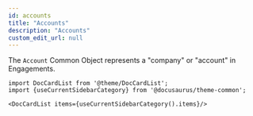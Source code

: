 ```yaml
---
id: accounts
title: "Accounts"
description: "Accounts"
custom_edit_url: null
---
```




The `Account` Common Object represents a "company" or "account" in Engagements.



```mdx-code-block
import DocCardList from '@theme/DocCardList';
import {useCurrentSidebarCategory} from '@docusaurus/theme-common';

<DocCardList items={useCurrentSidebarCategory().items}/>
```
      
